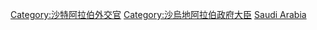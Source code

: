 [[Category:沙特阿拉伯外交官|Category:沙特阿拉伯外交官]]
[[Category:沙烏地阿拉伯政府大臣|Category:沙烏地阿拉伯政府大臣]]
[[Category:各國外交首長|Saudi Arabia]]